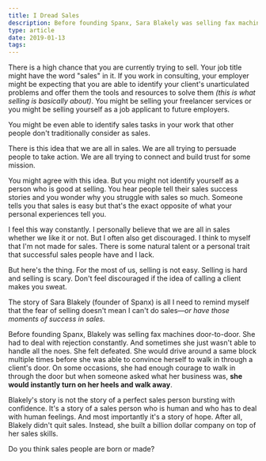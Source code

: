 ```yaml
---
title: I Dread Sales
description: Before founding Spanx, Sara Blakely was selling fax machines and it used to make her shiver
type: article
date: 2019-01-13
tags:
---
```


There is a high chance that you are currently trying to sell. Your job title might have the word "sales" in it. If you work in consulting, your employer might be expecting that you are able to identify your client's unarticulated problems and offer them the tools and resources to solve them _(this is what selling is basically about)_. You might be selling your freelancer services or you might be selling yourself as a job applicant to future employers.

You might be even able to identify sales tasks in your work that other people don't traditionally consider as sales.

There is this idea that we are all in sales. We are all trying to persuade people to take action. We are all trying to connect and build trust for some mission.

You might agree with this idea. But you might not identify yourself as a person who is good at selling. You hear people tell their sales success stories and you wonder why you struggle with sales so much. Someone tells you that sales is easy but that's the exact opposite of what your personal experiences tell you.

I feel this way constantly. I personally believe that we are all in sales whether we like it or not. But I often also get discouraged. I think to myself that I'm not made for sales. There is some natural talent or a personal trait that successful sales people have and I lack.

But here's the thing. For the most of us, selling is not easy. Selling is hard and selling is scary. Don't feel discouraged if the idea of calling a client makes you sweat.

The story of Sara Blakely (founder of Spanx) is all I need to remind myself that the fear of selling doesn't mean I can't do sales—_or have those moments of success in sales._

Before founding Spanx, Blakely was selling fax machines door-to-door. She had to deal with rejection constantly. And sometimes she just wasn't able to handle all the noes. She felt defeated. She would drive around a same block multiple times before she was able to convince herself to walk in through a client's door. On some occasions, she had enough courage to walk in through the door but when someone asked what her business was, **she would instantly turn on her heels and walk away**.

Blakely's story is not the story of a perfect sales person bursting with confidence. It's a story of a sales person who is human and who has to deal with human feelings. And most importantly it's a story of hope. After all, Blakely didn't quit sales. Instead, she built a billion dollar company on top of her sales skills.

Do you think sales people are born or made?
